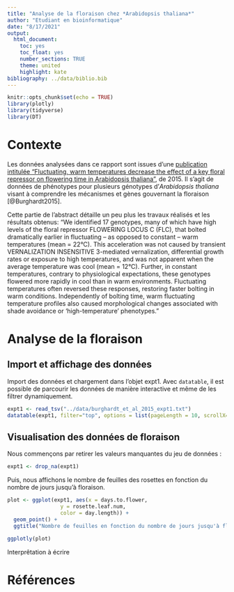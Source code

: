 ```yaml
---
title: "Analyse de la floraison chez *Arabidopsis thaliana*"
author: "Etudiant en bioinformatique"
date: "8/17/2021"
output:
  html_document:
    toc: yes
    toc_float: yes
    number_sections: TRUE
    theme: united
    highlight: kate
bibliography: ../data/biblio.bib
---
```


```r
knitr::opts_chunk$set(echo = TRUE)
library(plotly)
library(tidyverse)
library(DT)
```

# Contexte

Les données analysées dans ce rapport sont issues d'une [publication intitulée "Fluctuating, warm temperatures decrease the effect of a key floral repressor on flowering time in Arabidopsis thaliana"](https://nph.onlinelibrary.wiley.com/doi/10.1111/nph.13799), de 2015. Il s'agit de données de phénotypes pour plusieurs génotypes d'*Arabidopsis thaliana* visant à comprendre les mécanismes et gènes gouvernant la floraison [@Burghardt2015].


Cette partie de l'abstract détaille un peu plus les travaux réalisés et les résultats obtenus: "We identified 17 genotypes, many of which have high levels of the floral repressor FLOWERING LOCUS C (FLC), that bolted dramatically earlier in fluctuating – as opposed to constant – warm temperatures (mean = 22°C). This acceleration was not caused by transient VERNALIZATION INSENSITIVE 3-mediated vernalization, differential growth rates or exposure to high temperatures, and was not apparent when the average temperature was cool (mean = 12°C). Further, in constant temperatures, contrary to physiological expectations, these genotypes flowered more rapidly in cool than in warm environments. Fluctuating temperatures often reversed these responses, restoring faster bolting in warm conditions. Independently of bolting time, warm fluctuating temperature profiles also caused morphological changes associated with shade avoidance or ‘high-temperature’ phenotypes."

# Analyse de la floraison

## Import et affichage des données

Import des données et chargement dans l'objet expt1. Avec `datatable`, il est possible de parcourir les données de manière interactive et même de les filtrer dynamiquement.

```r
expt1 <- read_tsv("../data/burghardt_et_al_2015_expt1.txt")
datatable(expt1, filter="top", options = list(pageLength = 10, scrollX=T))
```



## Visualisation des données de floraison

Nous commençons par retirer les valeurs manquantes du jeu de données : 

```r
expt1 <- drop_na(expt1)
```


Puis, nous affichons le nombre de feuilles des rosettes en fonction du nombre de jours jusqu'à floraison.

```r
plot <- ggplot(expt1, aes(x = days.to.flower, 
                 y = rosette.leaf.num, 
                 color = day.length)) + 
  geom_point() +
  ggtitle("Nombre de feuilles en fonction du nombre de jours jusqu'à floraison")

ggplotly(plot)
```
Interprêtation à écrire

# Références
